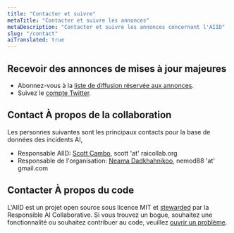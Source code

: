 ```yaml
---
title: "Contacter et suivre"
metaTitle: "Contacter et suivre les annonces"
metaDescription: "Contacter et suivre les annonces concernant l'AIID"
slug: "/contact"
aiTranslated: true
---
```


## Recevoir des annonces de mises à jour majeures

* Abonnez-vous à la [liste de diffusion réservée aux annonces](https://groups.google.com/g/incidentsdb).
* Suivez le [compte Twitter](https://twitter.com/IncidentsDB).

## Contact À propos de la collaboration

Les personnes suivantes sont les principaux contacts pour la base de données des incidents AI,

* Responsable AIID: [Scott Cambo](https://www.linkedin.com/in/scottallencambo/), scott 'at' raicollab.org
* Responsable de l'organisation: [Neama Dadkhahnikoo](https://www.linkedin.com/in/neama/), nemod88 'at' gmail.com

## Contacter À propos du code

L'AIID est un projet open source sous licence MIT et [stewarded](/about/1-governance) par la Responsible AI Collaborative. Si vous trouvez un bogue, souhaitez une fonctionnalité ou souhaitez contribuer au code, veuillez [ouvrir un problème](https://github.com/responsible-ai-collaborative/aiid/issues/new).
